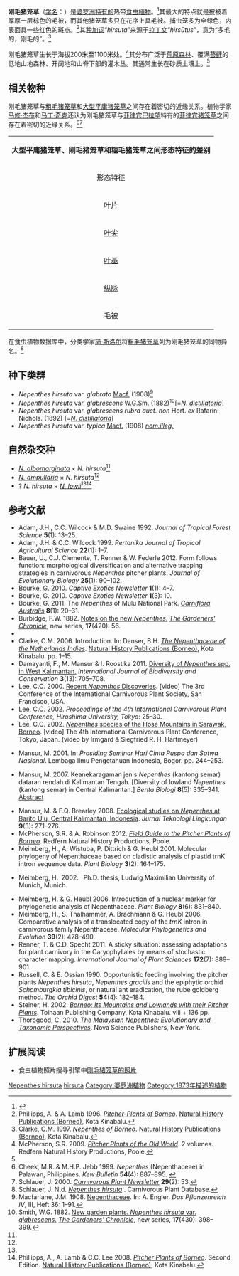 {{noteTA
|G1=Carnivorous Plant
}}
{{Speciesbox
|image = Nep hir267.jpg
|image_caption = 产自[[婆罗洲|婆罗洲]][[巴哥国家公园|巴哥国家公园]]的刚毛猪笼草的上位笼
|status = LR/cd
|status_system = IUCN2.3
|taxon=Nepenthes hirsuta
|authority = [[约瑟夫·道尔顿·胡克|Hook.f.]] (1873)<ref name=Hooker>{{la icon}} Hooker, J.D. 1873. [[猪笼草科_(1873年专著)|Ordo CLXXV bis. Nepenthaceæ]]. In: A. de Candolle ''[[Prodromus_Systematis_Naturalis_Regni_Vegetabilis|Prodromus Systematis Naturalis Regni Vegetabilis]]'' '''17''': 90–105.</ref>
|synonyms = *''Nepenthes leptochila''<br><small>Danser (1928)</small>
}}

'''刚毛猪笼草'''（[[学名|学名]]：''{{lang|la|Nepenthes hirsuta}}''）是[[婆罗洲|婆罗洲]][[特有种|特有的]]热带[[食虫植物|食虫植物]]。<ref name="夏洛特2007">{{cite book | title=[[食蟲植物觀賞&栽培圖鑑|食蟲植物觀賞&栽培圖鑑]] | publisher=商周出版 | author=夏洛特 | year=2007 | location=台北 | pages=75 | isbn=978-986-124-850-9}}</ref>其最大的特点就是披被着厚厚一层棕色的毛被，而其他猪笼草多只在花序上具毛被。捕虫笼多为全绿色，内表面具一些红色的斑点。<ref name=P&L>Phillipps, A. & A. Lamb 1996. ''[[婆罗洲的猪笼草|Pitcher-Plants of Borneo]]''. [[自然历史出版社_(婆罗洲)|Natural History Publications (Borneo)]], Kota Kinabalu.</ref>其[[种加词|种加词]]“''hirsuta''”来源于[[拉丁文|拉丁文]]“''hirsūtus''”，意为“多毛的，刚毛的”。<ref name=Clarke>Clarke, C.M. 1997. ''[[婆罗洲的猪笼草属植物|Nepenthes of Borneo]]''. [[自然历史出版社_(婆罗洲)|Natural History Publications (Borneo)]], Kota Kinabalu.</ref>

刚毛猪笼草生长于海拔200米至1100米处。<ref name=McPherson>McPherson, S.R. 2009. ''[[旧大陆的猪笼草|Pitcher Plants of the Old World]]''. 2 volumes. Redfern Natural History Productions, Poole.</ref>其分布广泛于[[荒原森林|荒原森林]]、覆满[[苔藓|苔藓]]的低地山地森林、开阔地和山脊下部的灌木丛。其通常生长在砂质土壤上。<ref name=Clarke />

== 相关物种 ==
刚毛猪笼草与[[粗毛猪笼草|粗毛猪笼草]]{{small|（''N. hispida''）}}和[[大型平庸猪笼草|大型平庸猪笼草]]{{small|（''N. macrovulgaris''）}}之间存在着密切的近缘关系。植物学家[[马修·杰布|马修·杰布]]和[[马丁·奇克|马丁·奇克]]还认为刚毛猪笼草与[[菲律宾|菲律宾]][[巴拉望|巴拉望]]特有的[[菲律宾猪笼草|菲律宾猪笼草]]{{small|（''N. philippinensis''）}}之间存在着密切的近缘关系。<ref>Cheek, M.R. & M.H.P. Jebb 1999. ''Nepenthes'' (Nepenthaceae) in Palawan, Philippines. ''Kew Bulletin'' '''54'''(4): 887–895. {{DOI|10.2307/4111166}}</ref><ref>Schlauer, J. 2000. {{PDFlink|[http://www.carnivorousplants.org/cpn/articles/CPNv29n2p50_53.pdf Literature Reviews.]}} ''[[食虫植物通讯|Carnivorous Plant Newsletter]]'' '''29'''(2): 53.</ref>

{| cellpadding="1" border="0" style="margin: 1em auto 1em auto; width:800px; border:1px #bbbbbb solid; font-size:85%; {{box-shadow|4px|4px|6px|#A0A0A0}} {{border-radius|5px}}"
|- align="center" bgcolor=#90ee90
| colspan="5" align="center" | '''大型平庸猪笼草、刚毛猪笼草和粗毛猪笼草之间形态特征的差别'''{{small|（Steiner, 2002 after Clarke, 1997）}}
|- bgcolor=#eeffee
! 形态特征 !! 大型平庸猪笼草 !! 刚毛猪笼草 !! 粗毛猪笼草
|-
| 叶片 || 不长于30厘米，椭圆形至[[wikt:线形|线形]] || [[wikt:革质|革质]]，不长于20厘米，管状－[[wikt:匙形|匙形]]或[[wikt:倒卵形|倒卵形]] || 革质，不长于28厘米，[[wikt:倒披针形|倒披针形]]至[[wikt:长圆形|长圆形]]
|-
| [[叶尖|叶尖]] || [[wikt:急尖|急尖]]至[[wikt:钝尖|钝尖]] || 急尖或浑圆 || [[wikt:渐尖|渐尖]]至钝尖，常不等
|-
| [[叶基|叶基]] || 渐缩成带翼的叶柄，基部的叶柄翼更宽大，约包住茎周长的二分之一，不[[wikt:下延|下延]] || 减缩，横向平展，约包住茎周长的二分之一 || 减缩，约包住茎周长的二分之一，常下延
|-
| [[纵脉|纵脉]] || 中脉两侧各2至3条 || 不明显 || 中脉两侧各3条
|-
| 毛被 || 成熟的捕虫笼和茎无毛被，发育中的捕虫笼有少量的短毛 || 茎覆盖着褐色的长毛，但不呈类似粗毛猪笼草的鬃毛状 || 茎覆盖着浓密的鬃毛状紫灰色毛被
|}

在食虫植物数据库中，分类学家[[简·斯洛尔|简·斯洛尔]]{{small|（Jan Schlauer）}}将[[粗毛猪笼草|粗毛猪笼草]]列为刚毛猪笼草的同物异名。<ref>Schlauer, J. N.d. [http://www.omnisterra.com/bot/cp_home.cgi?name=Nepenthes+hirsuta ''Nepenthes hirsuta''] {{Wayback|url=http://www.omnisterra.com/bot/cp_home.cgi?name=Nepenthes+hirsuta |date=20160303225407 }}. Carnivorous Plant Database.</ref>

== 种下类群 ==
*''Nepenthes hirsuta'' var. ''glabrata'' [[约翰·缪尔黑德·麦克法兰|Macf.]] (1908)<ref name=Macfarlane>Macfarlane, J.M. 1908. [[猪笼草科_(1908年专著)|Nepenthaceae]]. In: A. Engler. ''Das Pflanzenreich IV'', III, Heft 36: 1–91.</ref>
*''Nepenthes hirsuta'' var. ''glabrescens'' [[沃辛顿·乔治·史密斯|W.G.Sm.]] (1882)<ref>Smith, W.G. 1882. [http://biodiversitylibrary.org/page/25598471 New garden plants. ''Nepenthes hirsuta'' var. ''glabrescens''.] {{Wayback|url=http://biodiversitylibrary.org/page/25598471 |date=20131015023452 }} ''[[园丁纪事|The Gardeners' Chronicle]]'', new series, '''17'''(430): 398–399.</ref>[=''[[滴液猪笼草|N. distillatoria]]'']
*''Nepenthes hirsuta'' var. ''glabrescens rubra'' ''auct. non'' Hort. ''ex'' Rafarin: Nichols. (1892) [=''[[滴液猪笼草|N. distillatoria]]'']
*''Nepenthes hirsuta'' var. ''typica'' [[约翰·缪尔黑德·麦克法兰|Macf.]] (1908) ''[[不合法名|nom.illeg.]]''

== 自然杂交种 ==
*''[[白环猪笼草|N. albomarginata]]'' × ''N. hirsuta''<ref name=Clarke />
*''[[苹果猪笼草|N. ampullaria]]'' × ''N. hirsuta''<ref name=Clarke />
*? ''N. hirsuta'' × ''[[劳氏猪笼草|N. lowii]]''<ref name=McPherson /><ref name=P&L2008>Phillipps, A., A. Lamb & C.C. Lee 2008. ''[[婆罗洲的猪笼草|Pitcher Plants of Borneo]]''. Second Edition. [[自然历史出版社_(婆罗洲)|Natural History Publications (Borneo)]], Kota Kinabalu.</ref>

== 参考文献 ==
{{reflist|2}}
{{Refbegin|2}}
* Adam, J.H., C.C. Wilcock & M.D. Swaine 1992. {{PDFlink|[http://myais.fsktm.um.edu.my/8918/1/10.pdf The ecology and distribution of Bornean ''Nepenthes''.]}} ''Journal of Tropical Forest Science'' '''5'''(1): 13–25.
* Adam, J.H. & C.C. Wilcock 1999. {{PDFlink|[http://psasir.upm.edu.my/3779/1/Palynological_Study_of_Bornean_Nepenthes_%28Nepenthaceae%29.pdf Palynological study of Bornean ''Nepenthes'' (Nepenthaceae).]}} ''Pertanika Journal of Tropical Agricultural Science'' '''22'''(1): 1–7.
* Bauer, U., C.J. Clemente, T. Renner & W. Federle 2012. Form follows function: morphological diversification and alternative trapping strategies in carnivorous ''Nepenthes'' pitcher plants. ''Journal of Evolutionary Biology'' '''25'''(1): 90–102. {{DOI|10.1111/j.1420-9101.2011.02406.x}}
* Bourke, G. 2010. {{PDFlink|[http://captiveexotics.com.au/wp-content/uploads/2009/12/Captive-Exotics-Newsletter-Vol-1-No-1-May-2010.pdf The climbing pitcher plants of the Kelabit highlands.]}} ''Captive Exotics Newsletter'' '''1'''(1): 4–7. <!--http://www.webcitation.org/6Jdnv1sM7-->
* Bourke, G. 2010. {{PDFlink|[http://captiveexotics.com.au/wp-content/uploads/2009/12/Captive-Exotics-Newsletter-Vol-1-No-3-December-2010.pdf Plant profile: ''Nepenthes hirsuta'' Kuching Spotted.]}} ''Captive Exotics Newsletter'' '''1'''(3): 10. <!--http://www.webcitation.org/6Jdo1gp7I-->
* Bourke, G. 2011. The ''Nepenthes'' of Mulu National Park. ''[[澳大利亚食虫植物|Carniflora Australis]]'' '''8'''(1): 20–31.
* Burbidge, F.W. 1882. [http://biodiversitylibrary.org/page/25598125 Notes on the new ''Nepenthes''.]{{Wayback|url=http://biodiversitylibrary.org/page/25598125 |date=20120515231903 }} ''[[园丁纪事|The Gardeners' Chronicle]]'', new series, '''17'''(420): 56.
* {{IUCN2006|assessors=Clarke ''et al.''|year=2000|id=39665|title=Nepenthes hirsuta|downloaded=10 May 2006}}
* Clarke, C.M. 2006. Introduction. In: Danser, B.H. ''[[荷属东印度群岛的猪笼草科植物|The Nepenthaceae of the Netherlands Indies]]''. [[自然历史出版社_(婆罗洲)|Natural History Publications (Borneo)]], Kota Kinabalu. pp. 1–15.
* Damayanti, F., M. Mansur & I. Roostika 2011. [http://www.academicjournals.org/ijbc/PDF/pdf%202011/Dec/Damayanti%20et%20al.pdf Diversity of ''Nepenthes'' spp. in West Kalimantan.] {{Wayback|url=http://www.academicjournals.org/ijbc/PDF/pdf%202011/Dec/Damayanti%20et%20al.pdf |date=20201203231914 }} ''International Journal of Biodiversity and Conservation'' '''3'''(13): 705–708. <!--http://www.webcitation.org/6JAikBsKE-->
* Lee, C.C. 2000. [http://www.youtube.com/watch?v=Wn3Jr20mySk Recent ''Nepenthes'' Discoveries]{{Wayback|url=http://www.youtube.com/watch?v=Wn3Jr20mySk |date=20140605173342 }}. [video] The 3rd Conference of the International Carnivorous Plant Society, San Francisco, USA.
* Lee, C.C. 2002. {{PDFlink|[http://carnivorousplants.org/cpn/articles/ICPS2002confp25_30.pdf ''Nepenthes'' species of the Hose Mountains in Sarawak, Borneo.]}} ''Proceedings of the 4th International Carnivorous Plant Conference, Hiroshima University, Tokyo'': 25–30.
* Lee, C.C. 2002. [http://www.youtube.com/watch?v=ttLmh_fHmTU ''Nepenthes'' species of the Hose Mountains in Sarawak, Borneo]{{Wayback|url=http://www.youtube.com/watch?v=ttLmh_fHmTU |date=20140608183609 }}. [video] The 4th International Carnivorous Plant Conference, Tokyo, Japan. (video by Irmgard & Siegfried R. H. Hartmeyer)
* {{id icon}} Mansur, M. 2001. {{PDFlink|[http://elib.pdii.lipi.go.id/katalog/index.php/searchkatalog/downloadDatabyId/1286/1286.pdf Koleksi ''Nepenthes'' di Herbarium Bogoriense: prospeknya sebagai tanaman hias.]}} In: ''Prosiding Seminar Hari Cinta Puspa dan Satwa Nasional''. Lembaga Ilmu Pengetahuan Indonesia, Bogor. pp. 244–253.
* {{id icon}} Mansur, M. 2007. Keanekaragaman jenis ''Nepenthes'' (kantong semar) dataran rendah di Kalimantan Tengah. [Diversity of lowland ''Nepenthes'' (kantong semar) in Central Kalimantan.] ''Berita Biologi'' '''8'''(5): 335–341. [https://web.archive.org/web/20131228140619/http://digilib.biologi.lipi.go.id/view.html?idm=39057 Abstract]
* Mansur, M. & F.Q. Brearley 2008. [https://archive.is/20120708125245/http://ejurnal.bppt.go.id/ejurnal/index.php/JTL/article/view/561 Ecological studies on ''Nepenthes'' at Barito Ulu, Central Kalimantan, Indonesia]. ''Jurnal Teknologi Lingkungan'' '''9'''(3): 271–276.
* McPherson, S.R. & A. Robinson 2012. ''[[婆罗洲的猪笼草野外指南|Field Guide to the Pitcher Plants of Borneo]]''. Redfern Natural History Productions, Poole.
* Meimberg, H., A. Wistuba, P. Dittrich & G. Heubl 2001. Molecular phylogeny of Nepenthaceae based on cladistic analysis of plastid trnK intron sequence data. ''Plant Biology'' '''3'''(2): 164–175. {{DOI|10.1055/s-2001-12897}}
* {{de icon}} Meimberg, H. 2002. {{PDFlink|[http://edoc.ub.uni-muenchen.de/1078/1/Meimberg_Harald.pdf Molekular-systematische Untersuchungen an den Familien Nepenthaceae und Ancistrocladaceae sowie verwandter Taxa aus der Unterklasse Caryophyllidae s. l..]}} Ph.D. thesis, Ludwig Maximilian University of Munich, Munich.
* Meimberg, H. & G. Heubl 2006. Introduction of a nuclear marker for phylogenetic analysis of Nepenthaceae. ''Plant Biology'' '''8'''(6): 831–840. {{DOI|10.1055/s-2006-924676}}
* Meimberg, H., S. Thalhammer, A. Brachmann & G. Heubl 2006. Comparative analysis of a translocated copy of the ''trnK'' intron in carnivorous family Nepenthaceae. ''Molecular Phylogenetics and Evolution'' '''39'''(2): 478–490. {{DOI|10.1016/j.ympev.2005.11.023}}
* Renner, T. & C.D. Specht 2011. A sticky situation: assessing adaptations for plant carnivory in the Caryophyllales by means of stochastic character mapping. ''International Journal of Plant Sciences'' '''172'''(7): 889–901. {{DOI|10.1086/660882}}
* Russell, C. & E. Ossian 1990. Opportunistic feeding involving the pitcher plants ''Nepenthes hirsuta'', ''Nepenthes gracilis'' and the epiphytic orchid ''Schomburgkia tibicinis'', or natural ant eradication, the rube goldberg method. ''The Orchid Digest'' '''54'''(4): 182–184.
* Steiner, H. 2002. ''[[婆罗洲：山地及低地猪笼草|Borneo: Its Mountains and Lowlands with their Pitcher Plants]]''. Toihaan Publishing Company, Kota Kinabalu. viii + 136 pp.
* Thorogood, C. 2010. ''[[马来西亚的猪笼草：进化及分类学观点|The Malaysian Nepenthes: Evolutionary and Taxonomic Perspectives]]''. Nova Science Publishers, New York.
<!--http://ibanorum.netfirms.com/singaitop.htm = http://www.webcitation.org/6LxjDfQwD (N. hirsuta on Mount Singai)-->
{{Refend}}

== 扩展阅读 ==
{{refbegin}}
* 食虫植物照片搜寻引擎中[http://cpphotofinder.com/nepenthes-hirsuta-593.html 刚毛猪笼草的照片]{{Wayback|url=http://cpphotofinder.com/nepenthes-hirsuta-593.html |date=20110518233358 }}
{{commons-inline|Nepenthes hirsuta|刚毛猪笼草}}
{{wikispecies-inline|Nepenthes hirsuta|刚毛猪笼草}}
{{refend}}

{{猪笼草属}}
{{Taxonbar|from=Q5438256}}

[[Category:亚洲食虫植物|Nepenthes hirsuta]]
[[Category:猪笼草属|hirsuta]]
[[Category:婆罗洲植物|Category:婆罗洲植物]]
[[Category:1873年描述的植物|Category:1873年描述的植物]]